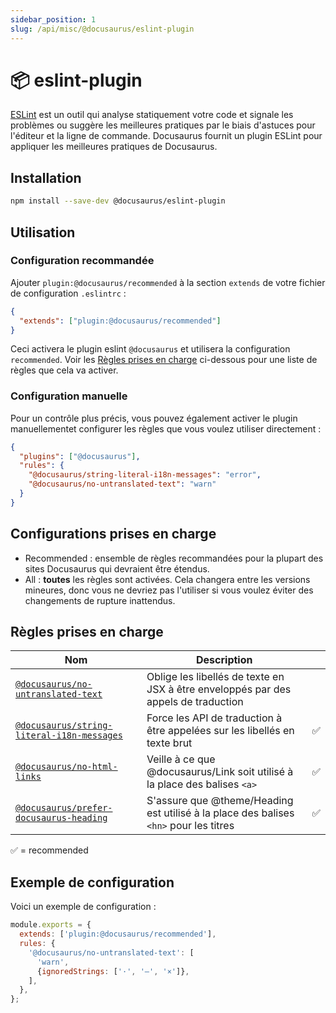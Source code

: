 ```yaml
---
sidebar_position: 1
slug: /api/misc/@docusaurus/eslint-plugin
---
```


# 📦 eslint-plugin

[ESLint](https://eslint.org/) est un outil qui analyse statiquement votre code et signale les problèmes ou suggère les meilleures pratiques par le biais d'astuces pour l'éditeur et la ligne de commande. Docusaurus fournit un plugin ESLint pour appliquer les meilleures pratiques de Docusaurus.

## Installation

```bash npm2yarn
npm install --save-dev @docusaurus/eslint-plugin
```

## Utilisation

### Configuration recommandée

Ajouter `plugin:@docusaurus/recommended` à la section `extends` de votre fichier de configuration `.eslintrc` :

```json title=".eslintrc"
{
  "extends": ["plugin:@docusaurus/recommended"]
}
```

Ceci activera le plugin eslint `@docusaurus` et utilisera la configuration `recommended`. Voir les [Règles prises en charge](#supported-rules) ci-dessous pour une liste de règles que cela va activer.

### Configuration manuelle

Pour un contrôle plus précis, vous pouvez également activer le plugin manuellementet configurer les règles que vous voulez utiliser directement :

```json title=".eslintrc"
{
  "plugins": ["@docusaurus"],
  "rules": {
    "@docusaurus/string-literal-i18n-messages": "error",
    "@docusaurus/no-untranslated-text": "warn"
  }
}
```

## Configurations prises en charge

- Recommended : ensemble de règles recommandées pour la plupart des sites Docusaurus qui devraient être étendus.
- All : **toutes** les règles sont activées. Cela changera entre les versions mineures, donc vous ne devriez pas l'utiliser si vous voulez éviter des changements de rupture inattendus.

## Règles prises en charge

| Nom                                                                              | Description                                                                                 |   |
| -------------------------------------------------------------------------------- | ------------------------------------------------------------------------------------------- | - |
| [`@docusaurus/no-untranslated-text`](./no-untranslated-text.mdx)                 | Oblige les libellés de texte en JSX à être enveloppés par des appels de traduction          |   |
| [`@docusaurus/string-literal-i18n-messages`](./string-literal-i18n-messages.mdx) | Force les API de traduction à être appelées sur les libellés en texte brut                  | ✅ |
| [`@docusaurus/no-html-links`](./no-html-links.mdx)                               | Veille à ce que @docusaurus/Link soit utilisé à la place des balises `<a>`            | ✅ |
| [`@docusaurus/prefer-docusaurus-heading`](./prefer-docusaurus-heading.mdx)       | S'assure que @theme/Heading est utilisé à la place des balises `<hn>` pour les titres | ✅ |

✅ = recommended

## Exemple de configuration

Voici un exemple de configuration :

```js title=".eslintrc.js"
module.exports = {
  extends: ['plugin:@docusaurus/recommended'],
  rules: {
    '@docusaurus/no-untranslated-text': [
      'warn',
      {ignoredStrings: ['·', '—', '×']},
    ],
  },
};
```
